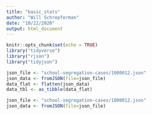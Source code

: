 ```yaml
---
title: "basic_stats"
author: "Will Schrepferman"
date: "10/22/2020"
output: html_document
---
```


```r
knitr::opts_chunk$set(echo = TRUE)
library("tidyverse")
library("rjson")
library("tidyjson")
```

```r
json_file <- "school-segregation-cases/1000012.json"
json_data <- fromJSON(file=json_file)
data_flat <- flatten(json_data)
data_tbl <- as_tibble(data_flat)
```

```r
json_file <- "school-segregation-cases/1000012.json"
json_data <- fromJSON(file=json_file)
```


